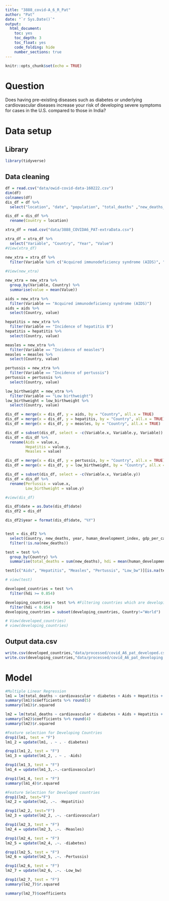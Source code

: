 ```yaml
---
title: "3888_covid-A_6_R_Pat"
author: "Pat"
date: "`r Sys.Date()`"
output:
  html_document:
    toc: yes
    toc_depth: 3
    toc_float: yes
    code_folding: hide
    number_sections: true
---
```


```r
knitr::opts_chunk$set(echo = TRUE)
```

# Question

Does having pre-existing diseases such as diabetes or underlying cardiovascular diseases increase your risk of developing severe symptoms for cases in the U.S. compared to those in India?

# Data setup

## Library

```r
library(tidyverse)
```

## Data cleaning

```r
df = read.csv("data/owid-covid-data-160222.csv")
dim(df)
colnames(df)
dis_df = df %>%
  select("location", "date", "population", "total_deaths" ,"new_deaths_per_million", "new_deaths", "cardiovasc_death_rate", "diabetes_prevalence", "gdp_per_capita", "extreme_poverty", "human_development_index")

dis_df = dis_df %>%
  rename(Country = location)

xtra_df = read.csv("data/3888_COVIDA6_PAT-extraData.csv")

xtra_df = xtra_df %>%
  select("Variable", "Country", "Year", "Value")
#View(xtra_df)

new_xtra = xtra_df %>%
  filter(Variable %in% c("Acquired immunodeficiency syndrome (AIDS)", "Incidence of hepatitis B", "Incidence of measles", "Incidence of pertussis", "Low birthweight"))
  
#View(new_xtra)

new_xtra = new_xtra %>%
  group_by(Variable, Country) %>%
  summarise(value = mean(Value))

aids = new_xtra %>%
  filter(Variable == "Acquired immunodeficiency syndrome (AIDS)")
aids = aids %>%
  select(Country, value)

hepatitis = new_xtra %>%
  filter(Variable == "Incidence of hepatitis B")
hepatitis = hepatitis %>%
  select(Country, value)

measles = new_xtra %>%
  filter(Variable == "Incidence of measles")
measles = measles %>%
  select(Country, value)

pertussis = new_xtra %>%
  filter(Variable == "Incidence of pertussis")
pertussis = pertussis %>%
  select(Country, value)

low_birthweight = new_xtra %>%
  filter(Variable == "Low birthweight")
low_birthweight = low_birthweight %>%
  select(Country, value)
```


```r
dis_df = merge(x = dis_df, y = aids, by = "Country", all.x = TRUE)
dis_df = merge(x = dis_df, y = hepatitis, by = "Country", all.x = TRUE)
dis_df = merge(x = dis_df, y = measles, by = "Country", all.x = TRUE)

dis_df = subset(dis_df, select = -c(Variable.x, Variable.y, Variable))
dis_df = dis_df %>%
  rename(Aids = value.x,
         Hepatitis = value.y,
         Measles = value)

dis_df = merge(x = dis_df, y = pertussis, by = "Country", all.x = TRUE)
dis_df = merge(x = dis_df, y = low_birthweight, by = "Country", all.x = TRUE)

dis_df = subset(dis_df, select = -c(Variable.x, Variable.y))
dis_df = dis_df %>%
  rename(Pertussis = value.x,
         Low_birthweight = value.y)

#view(dis_df)
```


```r
dis_df$date = as.Date(dis_df$date)
dis_df2 = dis_df

dis_df2$year = format(dis_df$date, "%Y")


test = dis_df2 %>%
  select(Country, new_deaths, year, human_development_index, gdp_per_capita, extreme_poverty, cardiovasc_death_rate, diabetes_prevalence, Aids, Hepatitis, Measles, Pertussis, Low_birthweight) %>%
  filter(!is.na(new_deaths))

test = test %>%
  group_by(Country) %>%
  summarise(total_deaths = sum(new_deaths), hdi = mean(human_development_index),gdp = mean(gdp_per_capita),poverty = mean(extreme_poverty), cardiovascular = mean(cardiovasc_death_rate), diabetes = mean(diabetes_prevalence), Aids = mean(Aids), Hepatitis = mean(Hepatitis), Measles = mean(Measles), Pertussis = mean(Pertussis), Low_bw = mean(Low_birthweight))

test[c("Aids", "Hepatitis", "Measles", "Pertussis", "Low_bw")][is.na(test[c("Aids", "Hepatitis", "Measles", "Pertussis", "Low_bw")])] <- 0

# view(test)
```


```r
developed_countries = test %>%
  filter(hdi >= 0.854)

developing_countries = test %>% #Filtering countries which are developing and already developed by their hdi(human development index)
  filter(hdi < 0.854)
developing_countries = subset(developing_countries, Country!="World")

# View(developed_countries)
# view(developing_countries)
```

## Output data.csv

```r
write.csv(developed_countries,"data/processed/covid_A6_pat_developed.csv", row.names = FALSE)
write.csv(developing_countries,"data/processed/covid_A6_pat_developing.csv", row.names = FALSE)
```

# Model

```r
#Multiple Linear Regression
lm1 = lm(total_deaths ~ cardiovascular + diabetes + Aids + Hepatitis + Measles + Pertussis + Low_bw, developing_countries)
summary(lm1)$coefficients %>% round(5)
summary(lm1)$r.squared

lm2 = lm(total_deaths ~ cardiovascular + diabetes + Aids + Hepatitis + Measles + Pertussis + Low_bw, developed_countries)
summary(lm2)$coefficients %>% round(4)
summary(lm2)$r.squared
```


```r
#Feature selection for Developing Countries
drop1(lm1, test = "F")
lm1_2 = update(lm1, . ~ . - diabetes)

drop1(lm1_2, test = "F")
lm1_3 = update(lm1_2, . ~ . -Aids)

drop1(lm1_3, test = "F")
lm1_4 = update(lm1_3,.~.-cardiovascular)

drop1(lm1_4, test = "F")
summary(lm1_4)$r.squared
```


```r
#Feature Selection for Developed countries
drop1(lm2, test="F")
lm2_2 = update(lm2, .~. -Hepatitis)

drop1(lm2_2, test="F")
lm2_3 = update(lm2_2, .~. -cardiovascular)

drop1(lm2_3, test = "F")
lm2_4 = update(lm2_3, .~. -Measles)

drop1(lm2_4, test = "F")
lm2_5 = update(lm2_4, .~. -diabetes)

drop1(lm2_5, test = "F")
lm2_6 = update(lm2_5, .~. -Pertussis)      

drop1(lm2_6, test = "F")
lm2_7 = update(lm2_6, .~. -Low_bw)

drop1(lm2_7, test = "F")
summary(lm2_7)$r.squared

summary(lm2_7)$coefficients

```

